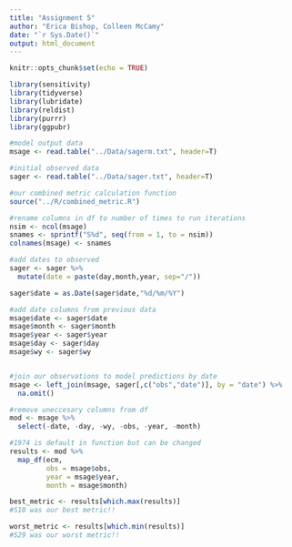 ```yaml
---
title: "Assignment 5"
author: "Erica Bishop, Colleen McCamy"
date: "`r Sys.Date()`"
output: html_document
---
```


```r
knitr::opts_chunk$set(echo = TRUE)
```

```r
library(sensitivity)
library(tidyverse)
library(lubridate)
library(reldist)
library(purrr)
library(ggpubr)
```
```r

#model output data
msage <- read.table("../Data/sagerm.txt", header=T)

#initial observed data
sager <- read.table("../Data/sager.txt", header=T)

```


```r
#our combined metric calculation function
source("../R/combined_metric.R")

```

```r

#rename columns in df to number of times to run iterations
nsim <- ncol(msage)
snames <- sprintf("S%d", seq(from = 1, to = nsim))
colnames(msage) <- snames

#add dates to observed
sager <- sager %>% 
  mutate(date = paste(day,month,year, sep="/"))

sager$date = as.Date(sager$date,"%d/%m/%Y")

#add date columns from previous data
msage$date <- sager$date
msage$month <- sager$month
msage$year <- sager$year
msage$day <- sager$day
msage$wy <- sager$wy


#join our observations to model predictions by date
msage <- left_join(msage, sager[,c("obs","date")], by = "date") %>% 
  na.omit()


```

```r

#remove uneccesary columns from df
mod <- msage %>% 
  select(-date, -day, -wy, -obs, -year, -month)

#1974 is default in function but can be changed 
results <- mod %>% 
  map_df(ecm,
         obs = msage$obs,
         year = msage$year,
         month = msage$month)

```


```r

best_metric <- results[which.max(results)]
#S10 was our best metric!!

worst_metric <- results[which.min(results)]
#S29 was our worst metric!!


```

```r



```

